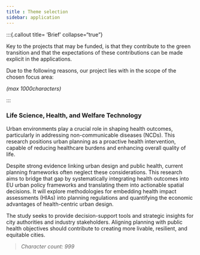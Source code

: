 ```yaml
---
title : Theme selection
sidebar: application
---
```


:::{.callout title= 'Brief' collapse="true"}

Key to the projects that may be funded, is that they contribute to the green transition and that the expectations of these contributions can be made explicit in the applications.

Due to the following reasons, our project lies with in the scope of the chosen focus area:

_(max 1000characters)_

:::

### Life Science, Health, and Welfare Technology

Urban environments play a crucial role in shaping health outcomes, particularly in addressing non-communicable diseases (NCDs). This research positions urban planning as a proactive health intervention, capable of reducing healthcare burdens and enhancing overall quality of life.

Despite strong evidence linking urban design and public health, current planning frameworks often neglect these considerations. This research aims to bridge that gap by systematically integrating health outcomes into EU urban policy frameworks and translating them into actionable spatial decisions. It will explore methodologies for embedding health impact assessments (HIAs) into planning regulations and quantifying the economic advantages of health-centric urban design.

The study seeks to provide decision-support tools and strategic insights for city authorities and industry stakeholders. Aligning planning with public health objectives should contribute to creating more livable, resilient, and equitable cities.

> _Character count: 999_